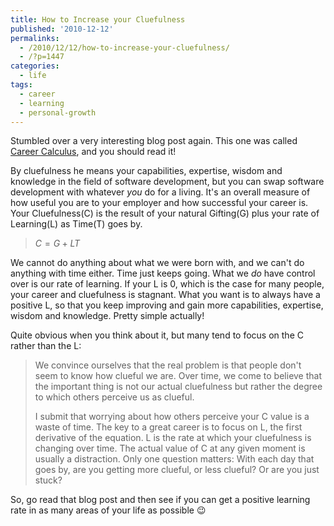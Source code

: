 ---
title: How to Increase your Cluefulness
published: '2010-12-12'
permalinks:
  - /2010/12/12/how-to-increase-your-cluefulness/
  - /?p=1447
categories:
  - life
tags:
  - career
  - learning
  - personal-growth
---

Stumbled over a very interesting blog post again. This one was called [Career Calculus](http://ericsink.com/Career_Calculus.html), and you should read it!

By cluefulness he means your capabilities, expertise, wisdom and knowledge in the field of software development, but you can swap software development with whatever _you_ do for a living. It's an overall measure of how useful you are to your employer and how successful your career is. Your Cluefulness(C) is the result of your natural Gifting(G) plus your rate of Learning(L) as Time(T) goes by.

> $C=G+LT$

We cannot do anything about what we were born with, and we can't do anything with time either. Time just keeps going. What we _do_ have control over is our rate of learning. If your L is 0, which is the case for many people, your career and cluefulness is stagnant. What you want is to always have a positive L, so that you keep improving and gain more capabilities, expertise, wisdom and knowledge. Pretty simple actually!

Quite obvious when you think about it, but many tend to focus on the C rather than the L:

> We convince ourselves that the real problem is that people don't seem to know how clueful we are. Over time, we come to believe that the important thing is not our actual cluefulness but rather the degree to which others perceive us as clueful.
>
> I submit that worrying about how others perceive your C value is a waste of time. The key to a great career is to focus on L, the first derivative of the equation. L is the rate at which your cluefulness is changing over time. The actual value of C at any given moment is usually a distraction. Only one question matters: With each day that goes by, are you getting more clueful, or less clueful? Or are you just stuck?

So, go read that blog post and then see if you can get a positive learning rate in as many areas of your life as possible 😉
